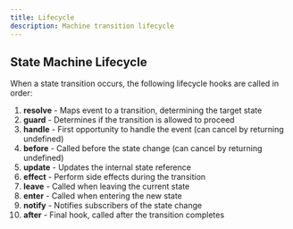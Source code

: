 ```yaml
---
title: Lifecycle
description: Machine transition lifecycle
---
```




## State Machine Lifecycle

When a state transition occurs, the following lifecycle hooks are called in order:

1. **resolve** - Maps event to a transition, determining the target state
2. **guard** - Determines if the transition is allowed to proceed
3. **handle** - First opportunity to handle the event (can cancel by returning undefined)
4. **before** - Called before the state change (can cancel by returning undefined)
5. **update** - Updates the internal state reference
6. **effect** - Perform side effects during the transition
7. **leave** - Called when leaving the current state
8. **enter** - Called when entering the new state
9. **notify** - Notifies subscribers of the state change
10. **after** - Final hook, called after the transition completes
